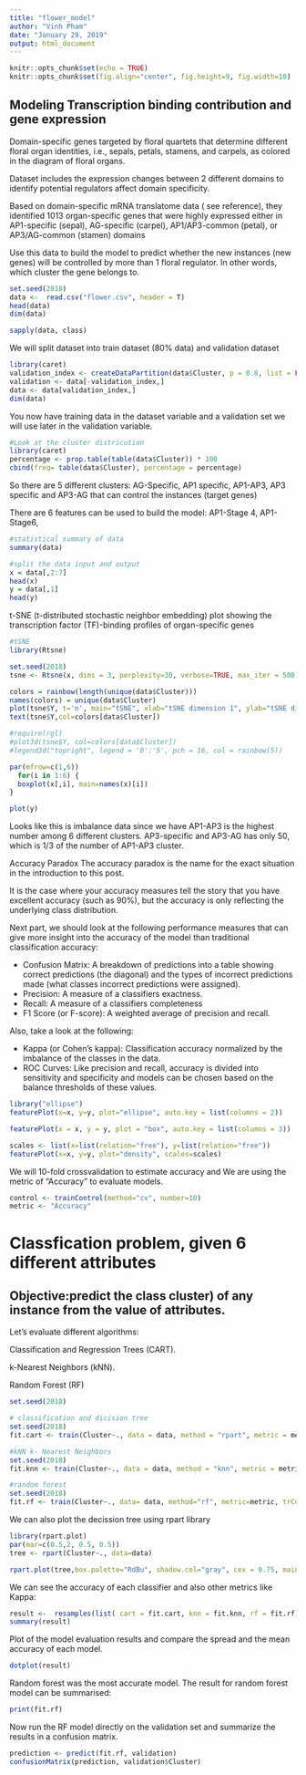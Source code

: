 ---
title: "flower_model"
author: "Vinh Pham"
date: "January 29, 2019"
output: html_document
---

```{r setup, include=FALSE}
knitr::opts_chunk$set(echo = TRUE)
knitr::opts_chunk$set(fig.align="center", fig.height=9, fig.width=10)
```

## Modeling Transcription binding contribution and gene expression

Domain-specific genes targeted by floral quartets that determine different floral organ identities, i.e., sepals, petals, stamens, and carpels, as colored in the diagram of floral organs.



Dataset includes the expression changes between 2 different domains  to identify potential regulators affect domain specificity.

Based on domain-specific mRNA translatome data ( see reference), they identified 1013 organ-specific genes that were highly expressed either in AP1-specific (sepal), AG-specific (carpel), AP1/AP3-common (petal), or AP3/AG-common (stamen) domains




Use this data to build the model to predict whether the new instances (new genes) will be controlled by more than 1 floral regulator. In other words, which cluster the gene belongs to. 


```{r}
set.seed(2018)
data <-  read.csv("flower.csv", header = T)
head(data)
dim(data)
```


```{r}
sapply(data, class)
```
We will split dataset into train dataset (80% data) and validation dataset 

```{r}
library(caret)
validation_index <- createDataPartition(data$Cluster, p = 0.8, list = FALSE)
validation <- data[-validation_index,]
data <- data[validation_index,]
dim(data)

```

You now have training data in the dataset variable and a validation set we will use later in the validation variable.

```{r}
#Look at the cluster districution
library(caret)
percentage <- prop.table(table(data$Cluster)) * 100
cbind(freq= table(data$Cluster), percentage = percentage)
```
So there are 5 different clusters: AG-Specific, AP1 specific, AP1-AP3, AP3 specific and AP3-AG that can control the instances (target genes)

There are 6 features can be used to build the model: AP1-Stage 4, AP1-Stage6, 

```{r}
#statistical summary of data 
summary(data)
```

```{r}
#split the data input and output 
x = data[,2:7]
head(x)
y = data[,1]
head(y)
```

t-SNE (t-distributed stochastic neighbor embedding) plot showing the transcription factor (TF)-binding profiles of organ-specific genes


```{r}

#tSNE
library(Rtsne)

set.seed(2018)
tsne <- Rtsne(x, dims = 3, perplexity=30, verbose=TRUE, max_iter = 500)

```

```{r}
colors = rainbow(length(unique(data$Cluster)))
names(colors) = unique(data$Cluster)
plot(tsne$Y, t='n', main="tSNE", xlab="tSNE dimension 1", ylab="tSNE dimension 2",  "cex.main"=2, "cex.lab"=1.5)
text(tsne$Y,col=colors[data$Cluster])

```

```{r}
#require(rgl)
#plot3d(tsne$Y, col=colors[data$Cluster])
#legend3d("topright", legend = '0':'5', pch = 16, col = rainbow(5))
```

```{r}
par(mfrow=c(1,6))
  for(i in 1:6) {
  boxplot(x[,i], main=names(x)[i])
}
```


```{r}
plot(y)
```

Looks like this is imbalance data  since we have AP1-AP3 is the highest number among 6 different clusters. AP3-specific and AP3-AG has only 50, which is 1/3 of the number of AP1-AP3 cluster. 

Accuracy Paradox
The accuracy paradox is the name for the exact situation in the introduction to this post.

It is the case where your accuracy measures tell the story that you have excellent accuracy (such as 90%), but the accuracy is only reflecting the underlying class distribution.

Next part, we should look at the following performance measures that can give more insight into the accuracy of the model than traditional classification accuracy:

- Confusion Matrix: A breakdown of predictions into a table showing correct predictions (the diagonal) and the types of incorrect predictions made (what classes incorrect predictions were assigned).
- Precision: A measure of a classifiers exactness.
- Recall: A measure of a classifiers completeness
- F1 Score (or F-score): A weighted average of precision and recall.

Also, take a look at the following:

- Kappa (or Cohen's kappa): Classification accuracy normalized by the imbalance of the classes in the data.
- ROC Curves: Like precision and recall, accuracy is divided into sensitivity and specificity and models can be chosen based on the balance thresholds of these values.

```{r}
library("ellipse")
featurePlot(x=x, y=y, plot="ellipse", auto.key = list(columns = 2))
```


```{r}
featurePlot(x = x, y = y, plot = "box", auto.key = list(columns = 3))
```
```{r}
scales <- list(x=list(relation="free"), y=list(relation="free"))
featurePlot(x=x, y=y, plot="density", scales=scales)
```

We will 10-fold crossvalidation to estimate accuracy and We are using the metric of "Accuracy" to evaluate models.


```{r}
control <- trainControl(method="cv", number=10)
metric <- "Accuracy"
```


# Classfication problem, given 6 different attributes
## Objective:predict the class cluster) of any instance from the value of attributes. 

Let's evaluate different algorithms:

Classification and Regression Trees (CART).

k-Nearest Neighbors (kNN).

Random Forest (RF)

```{r}
set.seed(2018)

# classification and dicision tree 
set.seed(2018)
fit.cart <- train(Cluster~., data = data, method = "rpart", metric = metric, trControl = control)

#kNN k- Nearest Neighbors
set.seed(2018)
fit.knn <- train(Cluster~., data = data, method = "knn", metric = metric, trControl = control)

#random forest 
set.seed(2018)
fit.rf <- train(Cluster~., data= data, method="rf", metric=metric, trControl=control)
```
We can also plot the decission tree using rpart library

```{r}
library(rpart.plot)
par(mar=c(0.5,2, 0.5, 0.5))
tree <- rpart(Cluster~., data=data)

rpart.plot(tree,box.palette="RdBu", shadow.col="gray", cex = 0.75, main = "Classification Tree")
```


We can see the accuracy of each classifier and also other metrics like Kappa:



```{r}
result <-  resamples(list( cart = fit.cart, knn = fit.knn, rf = fit.rf))
summary(result)
```


Plot of the model evaluation results and compare the spread and the mean accuracy of each model.

```{r}
dotplot(result)
```

Random forest was the most accurate model. The result for random forest model can be summarised:

```{r}
print(fit.rf)
```
 
Now run the RF model directly on the validation set and summarize the results in a confusion matrix.
 
```{r}
prediction <- predict(fit.rf, validation)
confusionMatrix(prediction, validation$Cluster)
```

